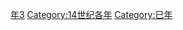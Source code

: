 {{Catnav|頁面分類|历史|歷史時代|年|14世纪各年}}

{{catmore}}
{{Commons category|1353}}

[[Category:1350年代|年3]]
[[Category:14世纪各年|Category:14世纪各年]]
[[Category:巳年|Category:巳年]]